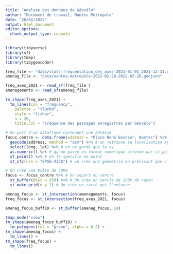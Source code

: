 ```yaml
---
title: "Analyse des données de Géovélo"
author: "Document de travail, Nantes Métropole"
date: "26/02/2022"
output: html_document
editor_options: 
  chunk_output_type: console
---
```


```r
library(tidyverse)
library(sf)
library(tmap)
library(tidygeocoder)

freq_file <- "data/stats-fréquentation_des_axes-2021-01-01_2021-12-31.geojson"
amenag_file <- "data/nantes-metropole-2022-02-26-2022-02-26.geojson"

freq_axes_2021 <- read_sf(freq_file )
amenagements <- read_sf(amenag_file)
```


```r
tm_shape(freq_axes_2021) + 
  tm_lines(col = "frequency",
    palette = "YlOrRd",
    style = "fisher", 
    n = 20,
    title.col = "Fréquence des passages enregistrés par Géovélo")

# On part d'un dataframe contenant une adresse
focus_centre <- data.frame(address = "Place René Bouhier, Nantes") %>%
  geocode(address, method = "osm") %>% # on retrouve sa localisation xy
  select(long, lat) %>% # on ne garde que le xy
  as.numeric() %>% # qu'on passe en format numérique attendu par st_point
  st_point() %>% # On le spécifie en point
  st_sfc(crs = "EPSG:4326") # on crée une géométrie en précisant que c'est du WSG84

# On crée une boîte de 500m 
focus <- focus_centre %>% # On repart du centre
  st_buffer(dist = 250) %>% # On crée un cercle de 250m de rayon
  st_make_grid(n = 1) # On crée un carré qui l'entoure

amenag_focus <- st_intersection(amenagements, focus)
freq_focus <- st_intersection(freq_axes_2021, focus)

amenag_focus_buff10 <- st_buffer(amenag_focus, 10)

tmap_mode("view")
tm_shape(amenag_focus_buff10) + 
  tm_polygons(col = "green", alpha = 0.2) +
tm_shape(amenag_focus) + 
  tm_lines() + 
tm_shape(freq_focus) + 
  tm_lines()


```

